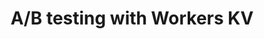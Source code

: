 ---
type: example
summary: Use Workers KV to store A/B testing configuration data and analyze the performance of different versions of your website
tags:
  - KV
pcx_content_type: configuration
title: A/B testing with Workers KV
external_link: /reference-architecture/diagrams/serverless/a-b-testing-using-workers/
sidebar:
  order: 6
---